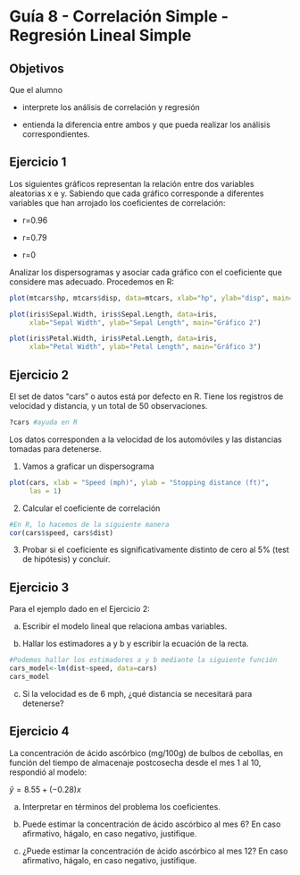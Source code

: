 # Guía 8 - Correlación Simple - Regresión Lineal Simple

## Objetivos


Que el alumno 

* interprete los análisis de correlación y regresión

* entienda la diferencia entre ambos y que pueda realizar los análisis correspondientes. 


## Ejercicio 1

Los siguientes gráficos representan la relación entre dos variables aleatorias x e y. 
Sabiendo que cada gráfico corresponde a diferentes variables que han arrojado los coeficientes de correlación:

* r=0.96

* r=0.79

* r=0

Analizar los dispersogramas y asociar cada gráfico con el coeficiente que considere mas adecuado. 
Procedemos en R: 

```r
plot(mtcars$hp, mtcars$disp, data=mtcars, xlab="hp", ylab="disp", main="Gráfico 1")
```

```r
plot(iris$Sepal.Width, iris$Sepal.Length, data=iris, 
     xlab="Sepal Width", ylab="Sepal Length", main="Gráfico 2")
```

```r
plot(iris$Petal.Width, iris$Petal.Length, data=iris, 
     xlab="Petal Width", ylab="Petal Length", main="Gráfico 3")
```





## Ejercicio 2 

El set de datos "cars" o autos está por defecto en R. Tiene los registros de velocidad y distancia, y un total de 50 observaciones. 
```r
?cars #ayuda en R
```
Los datos corresponden a la velocidad de los automóviles y las distancias tomadas para detenerse. 

1. Vamos a graficar un dispersograma

```r
plot(cars, xlab = "Speed (mph)", ylab = "Stopping distance (ft)",
     las = 1)
```

2. Calcular el coeficiente de correlación

```r
#En R, lo hacemos de la siguiente manera
cor(cars$speed, cars$dist)
```

3. Probar si el coeficiente es significativamente distinto de cero al 5% (test de hipótesis) y concluir. 



## Ejercicio 3

Para el ejemplo dado en el Ejercicio 2:

a. Escribir el modelo lineal que relaciona ambas variables. 

b. Hallar los estimadores a y b y escribir la ecuación de la recta. 
```r
#Podemos hallar los estimadores a y b mediante la siguiente función
cars_model<-lm(dist~speed, data=cars)
cars_model
```


c. Si la velocidad es de 6 mph, ¿qué distancia se necesitará para detenerse?


## Ejercicio 4

La concentración de ácido ascórbico (mg/100g) de bulbos de cebollas, en función del tiempo de almacenaje postcosecha desde el mes 1 al 10, respondió al modelo:

$\hat{y} = 8.55 + (-0.28) x$



a. Interpretar en términos del problema los coeficientes. 

b. Puede estimar la concentración de ácido ascórbico al mes 6? En caso afirmativo, hágalo, en caso negativo, justifique. 

c. ¿Puede estimar la concentración de ácido ascórbico al mes 12? En caso afirmativo, hágalo, en caso negativo, justifique. 



